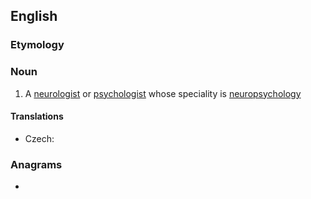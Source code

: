==English==

===Etymology===
{{prefix|en|neuro|psychologist}}

===Noun===
{{en-noun}}

# A [[neurologist]] or [[psychologist]] whose speciality is [[neuropsychology]]

====Translations====
{{trans-top|specialist in neuropsychology}}
* Czech: {{t|cs|neuropsycholog|m}}
{{trans-mid}}
{{trans-bottom}}

===Anagrams===
* {{anagrams|en|a=ceghilnoooprsstuy|psychoneurologist}}